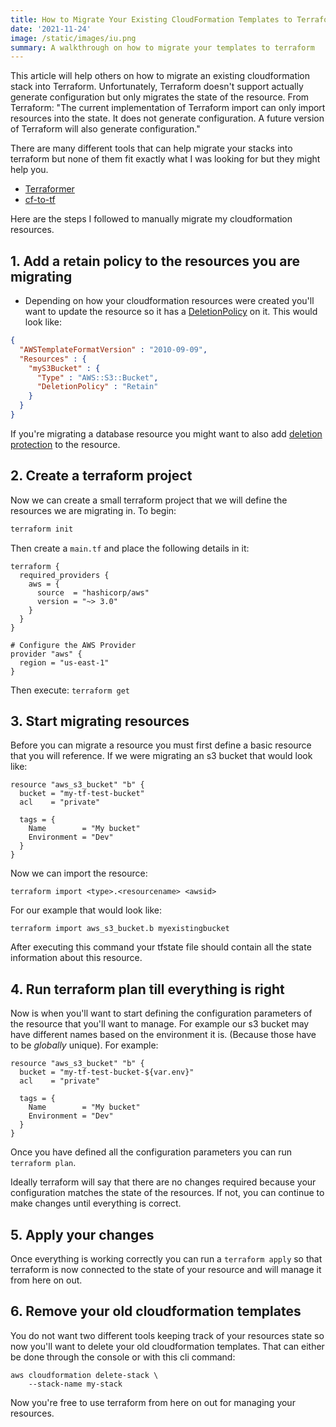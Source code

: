 ```yaml
---
title: How to Migrate Your Existing CloudFormation Templates to Terraform
date: '2021-11-24'
image: /static/images/iu.png
summary: A walkthrough on how to migrate your templates to terraform
---
```


This article will help others on how to migrate an existing cloudformation stack into Terraform. Unfortunately, Terraform doesn't support actually generate configuration but only migrates the state of the resource. From Terraform: "The current implementation of Terraform import can only import resources into the state. It does not generate configuration. A future version of Terraform will also generate configuration."

There are many different tools that can help migrate your stacks into terraform but none of them fit exactly what I was looking for but they might help you.

* [Terraformer](https://github.com/GoogleCloudPlatform/terraformer)
* [cf-to-tf](https://github.com/humanmade/cf-to-tf)

Here are the steps I followed to manually migrate my cloudformation resources.

## 1. Add a retain policy to the resources you are migrating

* Depending on how your cloudformation resources were created you'll want to update the resource so it has a [DeletionPolicy](https://docs.aws.amazon.com/AWSCloudFormation/latest/UserGuide/aws-attribute-deletionpolicy.html) on it. This would look like:

```json
{
  "AWSTemplateFormatVersion" : "2010-09-09",
  "Resources" : {
    "myS3Bucket" : {
      "Type" : "AWS::S3::Bucket",
      "DeletionPolicy" : "Retain"
    }
  }
}
```

If you're migrating a database resource you might want to also add [deletion protection](https://docs.aws.amazon.com/AmazonRDS/latest/UserGuide/USER_DeleteInstance.html) to the resource.

## 2. Create a terraform project

Now we can create a small terraform project that we will define the resources we are migrating in. To begin:

```sh
terraform init
```

Then create a ```main.tf``` and place the following details in it:

```hcl
terraform {
  required_providers {
    aws = {
      source  = "hashicorp/aws"
      version = "~> 3.0"
    }
  }
}

# Configure the AWS Provider
provider "aws" {
  region = "us-east-1"
}
```

Then execute: ```terraform get```

## 3. Start migrating resources

Before you can migrate a resource you must first define a basic resource that you will reference. If we were migrating an s3 bucket that would look like:

```hcl
resource "aws_s3_bucket" "b" {
  bucket = "my-tf-test-bucket"
  acl    = "private"

  tags = {
    Name        = "My bucket"
    Environment = "Dev"
  }
}
```

Now we can import the resource:

```shell
terraform import <type>.<resourcename> <awsid>
```

For our example that would look like:

```shell
terraform import aws_s3_bucket.b myexistingbucket
```

After executing this command your tfstate file should contain all the state information about this resource.

## 4. Run terraform plan till everything is right

Now is when you'll want to start defining the configuration parameters of the resource that you'll want to manage. For example our s3 bucket may have different names based on the environment it is. (Because those have to be *globally* unique). For example:

```hcl
resource "aws_s3_bucket" "b" {
  bucket = "my-tf-test-bucket-${var.env}"
  acl    = "private"

  tags = {
    Name        = "My bucket"
    Environment = "Dev"
  }
}
```

Once you have defined all the configuration parameters you can run ```terraform plan```.

Ideally terraform will say that there are no changes required because your configuration matches the state of the resources. If not, you can continue to make changes until everything is correct.

## 5. Apply your changes

Once everything is working correctly you can run a ```terraform apply``` so that terraform is now connected to the state of your resource and will manage it from here on out.

## 6. Remove your old cloudformation templates

You do not want two different tools keeping track of your resources state so now you'll want to delete your old cloudformation templates. That can either be done through the console or with this cli command:

```shell
aws cloudformation delete-stack \
    --stack-name my-stack
```

Now you're free to use terraform from here on out for managing your resources.
